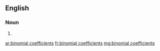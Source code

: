 ==English==

===Noun===
{{head|en|plural}}

# {{plural of|binomial coefficient|lang=en|nocat=1}}

[[ar:binomial coefficients]]
[[fr:binomial coefficients]]
[[mg:binomial coefficients]]